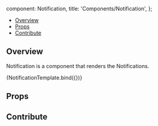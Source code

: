 

  component: Notification,
  title: 'Components/Notification',
};

<Meta title="Components/Notification" component={Notification} />


<Heading
  title="Notification"
  componentRelativePath="Notification/Notification.jsx"
/>

- [Overview](#overview)
- [Props](#props)
- [Contribute](#contribute)

## Overview

Notification is a component that renders the Notifications.

<Canvas>
  <Story
    name="Overview"
    args={{
      message: 'Track all measurement for this series?',
      type: 'info',
      actions: [
        {
          type: 'cancel',
          text: 'No',
          value: 0,
        },
        {
          type: 'secondary',
          text: 'No, do not ask again',
          value: -1,
        },
        {
          type: 'primary',
          text: 'Yes',
          value: 1,
        },
      ],
    }}
  >
    {NotificationTemplate.bind({})}
  </Story>
</Canvas>

## Props

<ArgsTable of={Notification} />

## Contribute

<Footer componentRelativePath="Notification/__stories__/notification.stories.mdx" />
